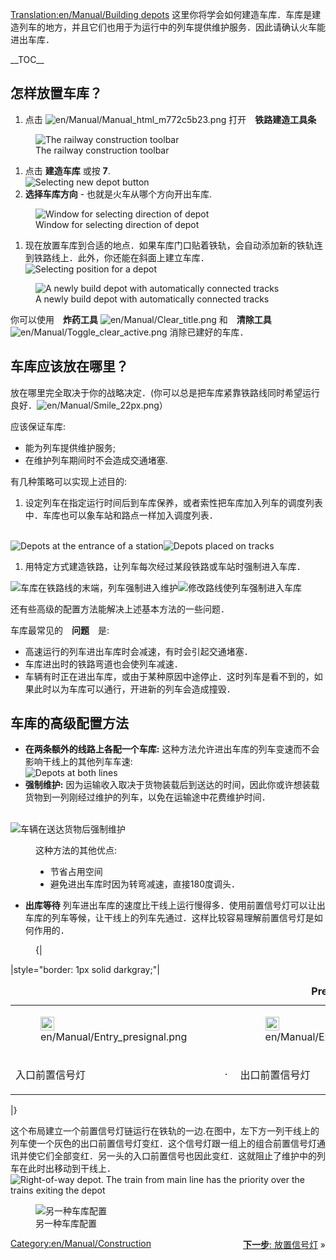 [[Translation:en/Manual/Building depots]]
{{zh/Manual/Tutorial/教程}}
这里你将学会如何建造车库．车库是建造列车的地方，并且它们也用于为运行中的列车提供维护服务．因此请确认火车能进出车库．

__TOC__
== 怎样放置车库？ ==
#点击 [[File:en/Manual/Manual html m772c5b23.png]] 打开　'''铁路建造工具条''' <br/>
[[File:en/Manual/Railroad Construction.png|none|frame|The railway construction toolbar]]
#点击 '''建造车库''' 或按 '''7'''. <br/>[[File:en/Manual/New depot.png|none|frame|Selecting new depot button]]
#'''选择车库方向'''  - 也就是火车从哪个方向开出车库.<br/>
[[File:en/Manual/Depot direction.png|none|frame|Window for selecting direction of depot]]
#现在放置车库到合适的地点．如果车库门口贴着铁轨，会自动添加新的铁轨连到铁路线上．此外，你还能在斜面上建立车库．<br/>[[File:en/Manual/Depot position.png|none|frame|Selecting position for a depot]]
[[File:en/Manual/New depot placed.png|none|frame|A newly build depot with automatically connected tracks]]

你可以使用　'''炸药工具''' [[File:en/Manual/Clear title.png]] 和　'''清除工具''' [[File:en/Manual/Toggle clear active.png]] 消除已建好的车库．

== 车库应该放在哪里？ ==
放在哪里完全取决于你的战略决定．(你可以总是把车库紧靠铁路线同时希望运行良好．[[File:en/Manual/Smile 22px.png]]）

应该保证车库:
* 能为列车提供维护服务;
* 在维护列车期间时不会造成交通堵塞.

有几种策略可以实现上述目的:
#设定列车在指定运行时间后到车库保养，或者索性把车库加入列车的调度列表中．车库也可以象车站和路点一样加入调度列表．
<br/>[[File:en/Manual/Depot at station entrance.png|none|frame|Depots at the entrance of a station]][[File:en/Manual/Depots-basic.png|none|frame|Depots placed on tracks]]
#用特定方式建造铁路，让列车每次经过某段铁路或车站时强制进入车库．
[[File:en/Manual/Depot end of station.png|none|frame|车库在铁路线的末端，列车强制进入维护]][[File:en/Manual/Depots-forced.png|none|frame|修改路线使列车强制进入车库]]

还有些高级的配置方法能解决上述基本方法的一些问题．

车库最常见的　'''问题'''　是:
* 高速运行的列车进出车库时会减速，有时会引起交通堵塞．
* 车库进出时的铁路弯道也会使列车减速．
* 车辆有时正在进出车库，或由于某种原因中途停止．这时列车是看不到的，如果此时以为车库可以通行，开进新的列车会造成撞毁．

== 车库的高级配置方法 ==
*'''在两条额外的线路上各配一个车库:''' 这种方法允许进出车库的列车变速而不会影响干线上的其他列车车速:<br/>[[File:en/Manual/Depots-at-both-lines.png|none|frame|Depots at both lines]]
*'''强制维护:''' 因为运输收入取决于货物装载后到送达的时间，因此你或许想装载货物到一列刚经过维护的列车，以免在运输途中花费维护时间．
<br/>[[File:en/Manual/Unload-then-service.png|none|frame|车辆在送达货物后强制维护]]
:这种方法的其他优点:
:* 节省占用空间
:* 避免进出车库时因为转弯减速，直接180度调头．
*'''出库等待''' 列车进出车库的速度比干线上运行慢得多．使用前置信号灯可以让出车库的列车等候，让干线上的列车先通过．这样比较容易理解前置信号灯是如何作用的．
:{|
|style="border: 1px solid darkgray;"|
{| align="center"
|+'''Pre-signals'''
|- align="center"
|style="border: none;"|[[File:en/Manual/Entry presignal.png|22px]]
|style="border: none;"|
|style="border: none;"|[[File:en/Manual/Exit presignal.png|22px]]
|style="border: none;"|
|style="border: none;"|[[File:en/Manual/Combo presignal.png|22px]]
|- align="center"
|style="border: none;"|入口前置信号灯
|style="border: none;"|&nbsp;&middot;&nbsp;
|style="border: none;"|出口前置信号灯
|style="border: none;"|&nbsp;&middot;&nbsp;
|style="border: none;"|组合信号灯
|}
|}

这个布局建立一个前置信号灯链运行在铁轨的一边.在图中，左下方一列干线上的列车使一个灰色的出口前置信号灯变红．这个信号灯跟一组上的组合前置信号灯通讯并使它们全部变红．另一头的入口前置信号也因此变红．这就阻止了维护中的列车在此时出移动到干线上．<br/>
[[File:en/Manual/Right-of-way depot.png|none|frame|Right-of-way depot. The train from main line has the priority over the trains exiting the depot]]

[[File:en/Manual/Split-before-servicing.png|none|frame|另一种车库配置]]

<span style="float: right">[[en/放置信号灯|'''下一步''': 放置信号灯]] &raquo;</span>

[[Category:en/Manual/Construction]]
